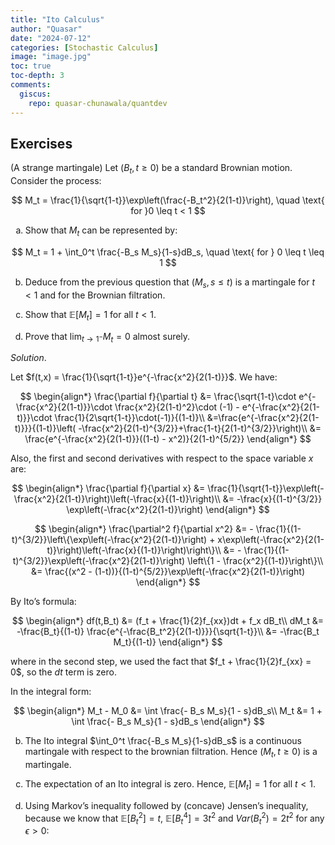 ```yaml
---
title: "Ito Calculus"
author: "Quasar"
date: "2024-07-12"
categories: [Stochastic Calculus]      
image: "image.jpg"
toc: true
toc-depth: 3
comments:
  giscus: 
    repo: quasar-chunawala/quantdev
---
```


## Exercises

::: {#exr-a-strange-martingale}

(A strange martingale) Let $(B_t,t\geq 0)$ be a standard Brownian motion. Consider the process:

$$
M_t = \frac{1}{\sqrt{1-t}}\exp\left(\frac{-B_t^2}{2(1-t)}\right), \quad \text{ for }0 \leq t < 1
$$

(a) Show that $M_t$ can be represented by:

$$
M_t = 1 + \int_0^t \frac{-B_s M_s}{1-s}dB_s, \quad \text{ for } 0 \leq t \leq 1
$$

(b) Deduce from the previous question that $(M_s,s \leq t)$ is a martingale for $t < 1$ and for the Brownian filtration.

(c) Show that $\mathbb{E}[M_t] = 1$ for all $t < 1$.

(d) Prove that $\lim_{t \to 1^-} M_t = 0$ almost surely.
:::

*Solution*.

Let $f(t,x) = \frac{1}{\sqrt{1-t}}e^{-\frac{x^2}{2(1-t)}}$. We have:

$$
\begin{align*}
\frac{\partial f}{\partial t} &= \frac{\sqrt{1-t}\cdot e^{-\frac{x^2}{2(1-t)}}\cdot \frac{x^2}{2(1-t)^2}\cdot (-1) - e^{-\frac{x^2}{2(1-t)}}\cdot \frac{1}{2\sqrt{1-t}}\cdot(-1)}{(1-t)}\\
&=\frac{e^{-\frac{x^2}{2(1-t)}}}{(1-t)}\left( -\frac{x^2}{2(1-t)^{3/2}}+\frac{1-t}{2(1-t)^{3/2}}\right)\\
&= \frac{e^{-\frac{x^2}{2(1-t)}}((1-t) - x^2)}{2(1-t)^{5/2}}
\end{align*}
$$

Also, the first and second derivatives with respect to the space variable $x$ are:

$$
\begin{align*}
\frac{\partial f}{\partial x} &= \frac{1}{\sqrt{1-t}}\exp\left(-\frac{x^2}{2(1-t)}\right)\left(-\frac{x}{(1-t)}\right)\\
&= -\frac{x}{(1-t)^{3/2}} \exp\left(-\frac{x^2}{2(1-t)}\right)
\end{align*}
$$

$$
\begin{align*}
\frac{\partial^2 f}{\partial x^2} &= - \frac{1}{(1-t)^{3/2}}\left\{\exp\left(-\frac{x^2}{2(1-t)}\right) + x\exp\left(-\frac{x^2}{2(1-t)}\right)\left(-\frac{x}{(1-t)}\right)\right\}\\
&= - \frac{1}{(1-t)^{3/2}}\exp\left(-\frac{x^2}{2(1-t)}\right) \left\{1 - \frac{x^2}{(1-t)}\right\}\\
&= \frac{(x^2 - (1-t))}{(1-t)^{5/2}}\exp\left(-\frac{x^2}{2(1-t)}\right)
\end{align*}
$$

By Ito's formula:

$$
\begin{align*}
df(t,B_t) &= (f_t + \frac{1}{2}f_{xx})dt + f_x dB_t\\
dM_t &= -\frac{B_t}{(1-t)} \frac{e^{-\frac{B_t^2}{2(1-t)}}}{\sqrt{1-t}}\\
&= -\frac{B_t M_t}{(1-t)}
\end{align*}
$$

where in the second step, we used the fact that $f_t + \frac{1}{2}f_{xx} = 0$, so the $dt$ term is zero.

In the integral form:

$$
\begin{align*}
M_t - M_0 &= \int \frac{- B_s M_s}{1 - s}dB_s\\
M_t &= 1 + \int \frac{- B_s M_s}{1 - s}dB_s
\end{align*}
$$

(b) The Ito integral $\int_0^t \frac{-B_s M_s}{1-s}dB_s$ is a continuous martingale with respect to the brownian filtration. Hence $(M_t,t \geq 0)$ is a martingale.

(c) The expectation of an Ito integral is zero. Hence, $\mathbb{E}[M_t] = 1$ for all $t < 1$.

(d) Using Markov's inequality followed by (concave) Jensen's inequality, because we know that $\mathbb{E}[B_t^2]=t$, $\mathbb{E}[B_t^4]=3t^2$ and $Var(B_t^2) = 2t^2$ for any $\epsilon > 0$:

